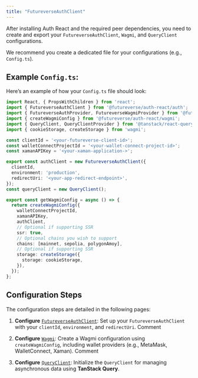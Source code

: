```yaml
---
title: "FutureverseAuthClient"
---
```


After installing Auth React and the required peer dependencies, you need to create and export your `FutureverseAuthClient`, `Wagmi`, and `QueryClient` configurations.

We recommend you create a dedicated file for your configurations (e.g., `Config.ts`).

## Example `Config.ts`:[](#example-config.ts)

Here’s an example of how your `Config.ts` file should look:

```typescript config.ts
import React, { PropsWithChildren } from 'react';
import { FutureverseAuthClient } from '@futureverse/auth-react/auth';
import { FutureverseAuthProvider, FutureverseWagmiProvider } from '@futureverse/auth-react';
import { createWagmiConfig } from '@futureverse/auth-react/wagmi';
import { QueryClient, QueryClientProvider } from '@tanstack/react-query';
import { cookieStorage, createStorage } from 'wagmi';

const clientId = '<your-futureverse-client-id>';
const walletConnectProjectId = '<your-wallet-connect-project-id>';
const xamanAPIKey = '<your-xaman-application->';

export const authClient = new FutureverseAuthClient({
  clientId,
  environment: 'production',
  redirectUri: '<your-app-redirect-endpoint>',
});
const queryClient = new QueryClient();

export const getWagmiConfig = async () => {
  return createWagmiConfig({
    walletConnectProjectId,
    xamanAPIKey,
    authClient,
    // Optional if supporting SSR
    ssr: true,
    // Optional chains you wish to support
    chains: [mainnet, sepolia, polygonAmoy],
    // Optional if supporting SSR
    storage: createStorage({
      storage: cookieStorage,
    }),
  });
};
```

## Configuration Steps

The configuration steps are detailed in the following pages:

1. **Configure** [`FutureverseAuthClient`](/o/-MdydbpBeh4lPp-v7Xwz/s/efVNmeWS2g2tg0iUr78C/authentication/configuration/futureverseauthclient):
   Set up your `FutureverseAuthClient` with your `clientId`, `environment`, and `redirectUri`.
   Comment

2. **Configure** [`Wagmi`](/o/-MdydbpBeh4lPp-v7Xwz/s/efVNmeWS2g2tg0iUr78C/authentication/configuration/wagmi-configuration):
   Create a Wagmi configuration using `createWagmiConfig`, including wallet providers (e.g., MetaMask, WalletConnect, Xaman).
   Comment

3. **Configure** [`QueryClient`](/o/-MdydbpBeh4lPp-v7Xwz/s/efVNmeWS2g2tg0iUr78C/authentication/configuration/queryclient):
   Initialize the `QueryClient` for managing asynchronous data using **TanStack Query**.
